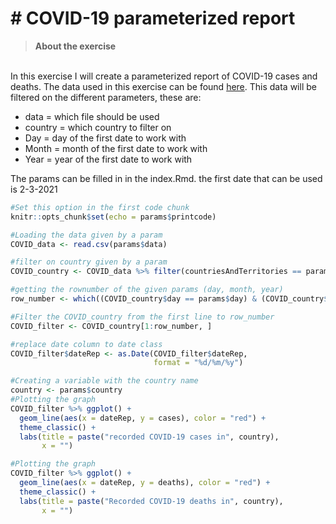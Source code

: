 
# COVID-19 parameterized report{-}
================================================================================

>__About the exercise__

<br> 
In this exercise I will create a parameterized report of COVID-19 cases and deaths. The data used in this exercise can be found [here](https://www.ecdc.europa.eu/en/publications-data/data-daily-new-cases-covid-19-eueea-country). This data will be filtered on the different parameters, these are: 

- data =     which file should be used
- country =  which country to filter on
- Day =      day of the first date to work with
- Month =    month of the first date to work with
- Year =     year of the first date to work with

The params can be filled in in the index.Rmd. the first date that can be used is 2-3-2021


```{r loading and manipulating the data}
#Set this option in the first code chunk
knitr::opts_chunk$set(echo = params$printcode)

#Loading the data given by a param 
COVID_data <- read.csv(params$data)

#filter on country given by a param
COVID_country <- COVID_data %>% filter(countriesAndTerritories == params$country)

#getting the rownumber of the given params (day, month, year)
row_number <- which((COVID_country$day == params$day) & (COVID_country$month == params$month) & (COVID_country$year == params$year))

#Filter the COVID_country from the first line to row_number
COVID_filter <- COVID_country[1:row_number, ]

#replace date column to date class
COVID_filter$dateRep <- as.Date(COVID_filter$dateRep,
                                format = "%d/%m/%y")
```

```{r covid cases}
#Creating a variable with the country name
country <- params$country
#Plotting the graph
COVID_filter %>% ggplot() +
  geom_line(aes(x = dateRep, y = cases), color = "red") +
  theme_classic() +
  labs(title = paste("recorded COVID-19 cases in", country),
       x = "")
```

```{r covid deaths}
#Plotting the graph
COVID_filter %>% ggplot() +
  geom_line(aes(x = dateRep, y = deaths), color = "red") +
  theme_classic() +
  labs(title = paste("Recorded COVID-19 deaths in", country),
       x = "")
```